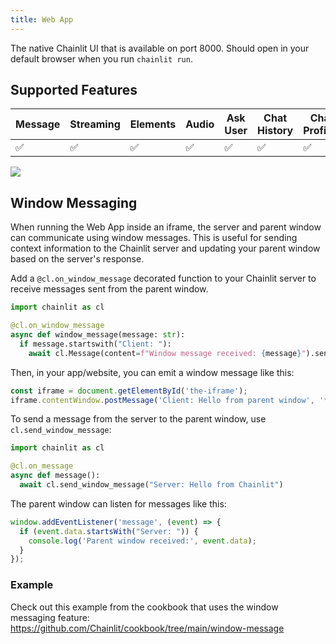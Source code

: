 ```yaml
---
title: Web App
---
```


The native Chainlit UI that is available on port 8000. Should open in your default browser when you run `chainlit run`.

## Supported Features

| Message | Streaming | Elements | Audio | Ask User | Chat History | Chat Profiles | Feedback |
| ------- | --------- | -------- | ----- | -------- | ------------ | ------------- | -------- |
| ✅      | ✅        | ✅       | ✅    | ✅       | ✅           | ✅            | ✅       |

<Frame caption="Preview">
  <img src="/images/starters.gif" />
</Frame>

## Window Messaging

When running the Web App inside an iframe, the server and parent window can communicate using window messages. This is useful for sending context information to the Chainlit server and updating your parent window based on the server's response.

Add a `@cl.on_window_message` decorated function to your Chainlit server to receive messages sent from the parent window.

```py
import chainlit as cl

@cl.on_window_message
async def window_message(message: str):
  if message.startswith("Client: "):
    await cl.Message(content=f"Window message received: {message}").send()
```

Then, in your app/website, you can emit a window message like this:

```js
const iframe = document.getElementById('the-iframe');
iframe.contentWindow.postMessage('Client: Hello from parent window', '*');
```

To send a message from the server to the parent window, use `cl.send_window_message`:

```py
import chainlit as cl

@cl.on_message
async def message():
  await cl.send_window_message("Server: Hello from Chainlit")
```

The parent window can listen for messages like this:

```js
window.addEventListener('message', (event) => {
  if (event.data.startsWith("Server: ")) {
    console.log('Parent window received:', event.data);
  }
});
```

### Example

Check out this example from the cookbook that uses the window messaging feature: https://github.com/Chainlit/cookbook/tree/main/window-message
